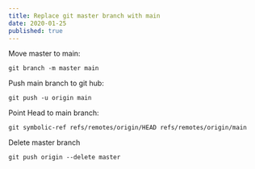 ```yaml
---
title: Replace git master branch with main
date: 2020-01-25
published: true
---
```


Move master to main:

```
git branch -m master main
```

Push main branch to git hub:

```
git push -u origin main
```

Point Head to main branch:

```
git symbolic-ref refs/remotes/origin/HEAD refs/remotes/origin/main
```

Delete master branch

```
git push origin --delete master
```
